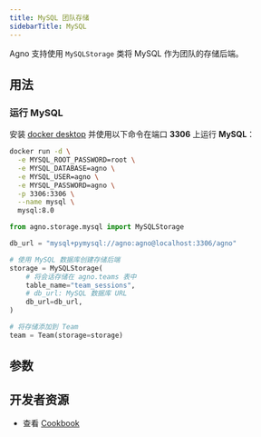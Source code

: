 ```yaml
---
title: MySQL 团队存储
sidebarTitle: MySQL
---
```


Agno 支持使用 `MySQLStorage` 类将 MySQL 作为团队的存储后端。

## 用法

### 运行 MySQL

安装 [docker desktop](https://docs.docker.com/desktop/install/mac-install/) 并使用以下命令在端口 **3306** 上运行 **MySQL**：

```bash
docker run -d \
  -e MYSQL_ROOT_PASSWORD=root \
  -e MYSQL_DATABASE=agno \
  -e MYSQL_USER=agno \
  -e MYSQL_PASSWORD=agno \
  -p 3306:3306 \
  --name mysql \
  mysql:8.0
```

```python mysql_storage_for_team.py
from agno.storage.mysql import MySQLStorage

db_url = "mysql+pymysql://agno:agno@localhost:3306/agno"

# 使用 MySQL 数据库创建存储后端
storage = MySQLStorage(
    # 将会话存储在 agno.teams 表中
    table_name="team_sessions",
    # db_url: MySQL 数据库 URL
    db_url=db_url,
)

# 将存储添加到 Team
team = Team(storage=storage)
```

## 参数

<Snippet file="storage-mysql-params.mdx" />

## 开发者资源

- 查看 [Cookbook](https://github.com/agno-agi/agno/blob/main/cookbook/storage/mysql_storage/mysql_storage_for_team.py)
